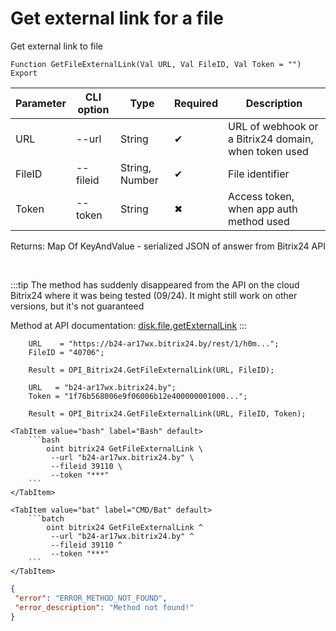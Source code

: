 ﻿---
sidebar_position: 5
description: Get external link for a file and other functions to work with Bitrix24 in the Open Integration Package, a free open-source integration library for 1C:Enterprise 8, OneScript and CLI
keywords: [1C, 1С, 1С:Enterprise, 1С:Enterprise 8.3, API, Integration, Services, Exchange, OneScript, CLI, Bitrix24]
---


# Get external link for a file
 Get external link to file



`Function GetFileExternalLink(Val URL, Val FileID, Val Token = "") Export`

  | Parameter | CLI option | Type | Required | Description |
  |-|-|-|-|-|
  | URL | --url | String | &#x2714; | URL of webhook or a Bitrix24 domain, when token used |
  | FileID | --fileid | String, Number | &#x2714; | File identifier |
  | Token | --token | String | &#x2716; | Access token, when app auth method used |

  
  Returns:  Map Of KeyAndValue - serialized JSON of answer from Bitrix24 API

<br/>

:::tip
The method has suddenly disappeared from the API on the cloud Bitrix24 where it was being tested (09/24). It might still work on other versions, but it's not guaranteed

Method at API documentation: [disk.file.getExternalLink](https://dev.1c-bitrix.ru/rest_help/disk/file/disk_file_getexternallink.php)
:::
<br/>



```bsl title="1C:Enterprise/OneScript code example"
    URL    = "https://b24-ar17wx.bitrix24.by/rest/1/h0m...";
    FileID = "40706";

    Result = OPI_Bitrix24.GetFileExternalLink(URL, FileID);

    URL   = "b24-ar17wx.bitrix24.by";
    Token = "1f76b568006e9f06006b12e400000001000...";

    Result = OPI_Bitrix24.GetFileExternalLink(URL, FileID, Token);
```
 

 <Tabs>
  
    <TabItem value="bash" label="Bash" default>
        ```bash
            oint bitrix24 GetFileExternalLink \
             --url "b24-ar17wx.bitrix24.by" \
             --fileid 39110 \
             --token "***"
        ```
    </TabItem>
  
    <TabItem value="bat" label="CMD/Bat" default>
        ```batch
            oint bitrix24 GetFileExternalLink ^
             --url "b24-ar17wx.bitrix24.by" ^
             --fileid 39110 ^
             --token "***"
        ```
    </TabItem>
</Tabs>


```json title="Result"
{
 "error": "ERROR_METHOD_NOT_FOUND",
 "error_description": "Method not found!"
}
```
